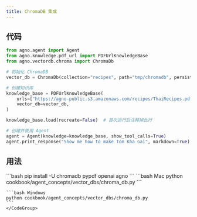 ```yaml
---
title: ChromaDB 集成
---
```


## 代码

```python cookbook/agent_concepts/vector_dbs/chroma_db.py
from agno.agent import Agent
from agno.knowledge.pdf_url import PDFUrlKnowledgeBase
from agno.vectordb.chroma import ChromaDb

# 初始化 ChromaDB
vector_db = ChromaDb(collection="recipes", path="tmp/chromadb", persistent_client=True)

# 创建知识库
knowledge_base = PDFUrlKnowledgeBase(
    urls=["https://agno-public.s3.amazonaws.com/recipes/ThaiRecipes.pdf"],
    vector_db=vector_db,
)

knowledge_base.load(recreate=False)  # 首次运行后注释掉此行

# 创建并使用 Agent
agent = Agent(knowledge=knowledge_base, show_tool_calls=True)
agent.print_response("Show me how to make Tom Kha Gai", markdown=True)
```

## 用法

<Steps>
  <Snippet file="create-venv-step.mdx" />

  <Step title="安装库">
    ```bash
    pip install -U chromadb pypdf openai agno
    ```
  </Step>

  <Step title="运行 Agent">
    <CodeGroup>
    ```bash Mac
    python cookbook/agent_concepts/vector_dbs/chroma_db.py
    ```

    ```bash Windows
    python cookbook/agent_concepts/vector_dbs/chroma_db.py
    ```
    </CodeGroup>
  </Step>
</Steps>